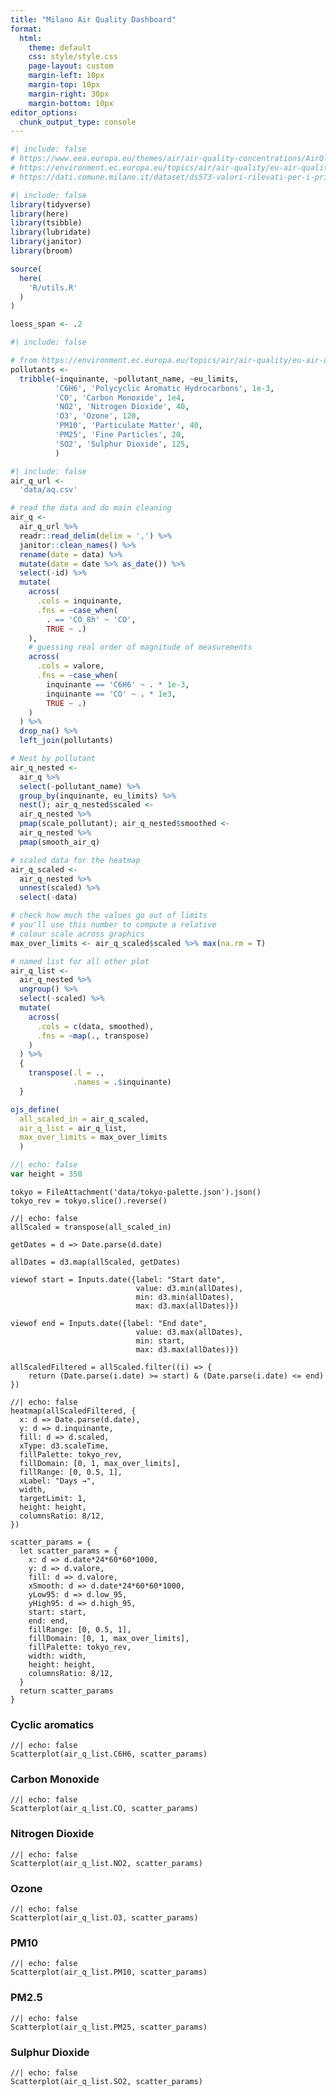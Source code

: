 ```yaml
---
title: "Milano Air Quality Dashboard"
format:
  html: 
    theme: default
    css: style/style.css
    page-layout: custom 
    margin-left: 10px
    margin-top: 10px 
    margin-right: 30px
    margin-bottom: 10px
editor_options: 
  chunk_output_type: console
---
```


```r
#| include: false
# https://www.eea.europa.eu/themes/air/air-quality-concentrations/AirQlimitvalues.png
# https://environment.ec.europa.eu/topics/air/air-quality/eu-air-quality-standards_en
# https://dati.comune.milano.it/dataset/ds573-valori-rilevati-per-i-principali-inquinanti-dell-aria
```

<!--- js dependencies -->
<script src="js/time-series-dot.js"></script>
<script src="js/heatmap.js"></script>
<script src="https://d3js.org/d3.v7.min.js"></script> 
<script src="https://cdn.jsdelivr.net/npm/dayjs@1/dayjs.min.js"></script>

```r
#| include: false
library(tidyverse)
library(here)
library(tsibble)
library(lubridate)
library(janitor)
library(broom)
```

```r
source(
  here(
    'R/utils.R'
  )
)
```

```r
loess_span <- .2
```

```r
#| include: false

# from https://environment.ec.europa.eu/topics/air/air-quality/eu-air-quality-standards_en
pollutants <- 
  tribble(~inquinante, ~pollutant_name, ~eu_limits,
          'C6H6', 'Polycyclic Aromatic Hydrocarbons', 1e-3,
          'CO', 'Carbon Monoxide', 1e4,
          'NO2', 'Nitrogen Dioxide', 40,
          'O3', 'Ozone', 120,
          'PM10', 'Particulate Matter', 40,
          'PM25', 'Fine Particles', 20,
          'SO2', 'Sulphur Dioxide', 125,
          )
```

```r
#| include: false
air_q_url <-
  'data/aq.csv'

# read the data and do main cleaning
air_q <- 
  air_q_url %>% 
  readr::read_delim(delim = ',') %>% 
  janitor::clean_names() %>% 
  rename(date = data) %>% 
  mutate(date = date %>% as_date()) %>% 
  select(-id) %>% 
  mutate(
    across(
      .cols = inquinante,
      .fns = ~case_when(
        . == 'CO_8h' ~ 'CO',
        TRUE ~ .)
    ),
    # guessing real order of magnitude of measurements
    across(
      .cols = valore,
      .fns = ~case_when(
        inquinante == 'C6H6' ~ . * 1e-3,
        inquinante == 'CO' ~ . * 1e3,
        TRUE ~ .)
    )
  ) %>% 
  drop_na() %>% 
  left_join(pollutants)

# Nest by pollutant
air_q_nested <- 
  air_q %>% 
  select(-pollutant_name) %>% 
  group_by(inquinante, eu_limits) %>% 
  nest(); air_q_nested$scaled <- 
  air_q_nested %>% 
  pmap(scale_pollutant); air_q_nested$smoothed <-
  air_q_nested %>% 
  pmap(smooth_air_q)

# scaled data for the heatmap
air_q_scaled <- 
  air_q_nested %>% 
  unnest(scaled) %>% 
  select(-data)

# check how much the values go out of limits
# you'll use this number to compute a relative 
# colour scale across graphics
max_over_limits <- air_q_scaled$scaled %>% max(na.rm = T)

# named list for all other plot
air_q_list <-
  air_q_nested %>% 
  ungroup() %>% 
  select(-scaled) %>% 
  mutate(
    across(
      .cols = c(data, smoothed),
      .fns = ~map(., transpose)
    )
  ) %>% 
  {
    transpose(.l = .,
              .names = .$inquinante)
  }

ojs_define(
  all_scaled_in = air_q_scaled,
  air_q_list = air_q_list,
  max_over_limits = max_over_limits
  )
```

```js
//| echo: false
var height = 350
```

```ojs
tokyo = FileAttachment('data/tokyo-palette.json').json()
tokyo_rev = tokyo.slice().reverse()  
```

```ojs
//| echo: false
allScaled = transpose(all_scaled_in)
```

```ojs
getDates = d => Date.parse(d.date)

allDates = d3.map(allScaled, getDates)
```

```ojs
viewof start = Inputs.date({label: "Start date",
                            value: d3.min(allDates),
                            min: d3.min(allDates),
                            max: d3.max(allDates)})
```


```ojs
viewof end = Inputs.date({label: "End date",
                            value: d3.max(allDates),
                            min: start,
                            max: d3.max(allDates)})   
```

```ojs
allScaledFiltered = allScaled.filter((i) => {
    return (Date.parse(i.date) >= start) & (Date.parse(i.date) <= end) 
})
```

:::::: {.grid}

::::: {.g-col-12 .g-col-xl-8}

::: {.g-col-12}

```ojs
//| echo: false
heatmap(allScaledFiltered, {
  x: d => Date.parse(d.date),
  y: d => d.inquinante,
  fill: d => d.scaled,
  xType: d3.scaleTime,
  fillPalette: tokyo_rev,
  fillDomain: [0, 1, max_over_limits],
  fillRange: [0, 0.5, 1],
  xLabel: "Days →",
  width,
  targetLimit: 1,
  height: height,
  columnsRatio: 8/12,
})
```

:::

:::: {.g-col-12}

```ojs
scatter_params = {
  let scatter_params = {
    x: d => d.date*24*60*60*1000,
    y: d => d.valore,
    fill: d => d.valore,
    xSmooth: d => d.date*24*60*60*1000,
    yLow95: d => d.low_95,
    yHigh95: d => d.high_95,
    start: start,
    end: end,
    fillRange: [0, 0.5, 1], 
    fillDomain: [0, 1, max_over_limits],
    fillPalette: tokyo_rev,
    width: width,
    height: height,
    columnsRatio: 8/12,
  }
  return scatter_params
}
```


::: {.panel-tabset}

### Cyclic aromatics

```ojs
//| echo: false
Scatterplot(air_q_list.C6H6, scatter_params)    
```

### Carbon Monoxide

```ojs
//| echo: false
Scatterplot(air_q_list.CO, scatter_params)    
```


### Nitrogen Dioxide

```ojs
//| echo: false
Scatterplot(air_q_list.NO2, scatter_params)    
```

### Ozone

```ojs
//| echo: false
Scatterplot(air_q_list.O3, scatter_params)
```

### PM10

```ojs
//| echo: false
Scatterplot(air_q_list.PM10, scatter_params)    
```


### PM2.5

```ojs
//| echo: false
Scatterplot(air_q_list.PM25, scatter_params)    
```


### Sulphur Dioxide

```ojs
//| echo: false
Scatterplot(air_q_list.SO2, scatter_params)    
```


:::

::::

:::::

::::: {.g-col-12 .g-col-xl-4}

:::::

::::::